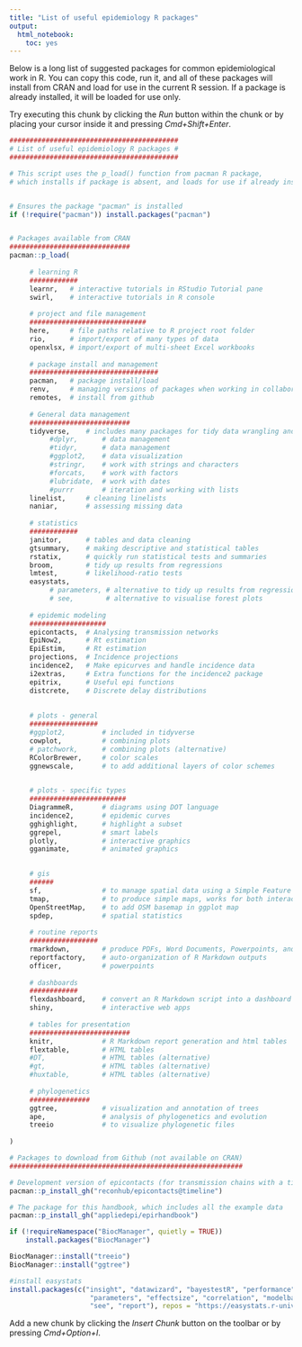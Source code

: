```yaml
---
title: "List of useful epidemiology R packages"
output: 
  html_notebook: 
    toc: yes
---
```


Below is a long list of suggested packages for common epidemiological work in R. You can copy this code, run it, and all of these packages will install from CRAN and load for use in the current R session. If a package is already installed, it will be loaded for use only.

Try executing this chunk by clicking the *Run* button within the chunk or by placing your cursor inside it and pressing *Cmd+Shift+Enter*.

```r
##########################################
# List of useful epidemiology R packages #
##########################################

# This script uses the p_load() function from pacman R package, 
# which installs if package is absent, and loads for use if already installed


# Ensures the package "pacman" is installed
if (!require("pacman")) install.packages("pacman")


# Packages available from CRAN
##############################
pacman::p_load(
     
     # learning R
     ############
     learnr,   # interactive tutorials in RStudio Tutorial pane
     swirl,    # interactive tutorials in R console
        
     # project and file management
     #############################
     here,     # file paths relative to R project root folder
     rio,      # import/export of many types of data
     openxlsx, # import/export of multi-sheet Excel workbooks 
     
     # package install and management
     ################################
     pacman,   # package install/load
     renv,     # managing versions of packages when working in collaborative groups
     remotes,  # install from github
     
     # General data management
     #########################
     tidyverse,    # includes many packages for tidy data wrangling and presentation
          #dplyr,      # data management
          #tidyr,      # data management
          #ggplot2,    # data visualization
          #stringr,    # work with strings and characters
          #forcats,    # work with factors 
          #lubridate,  # work with dates
          #purrr       # iteration and working with lists
     linelist,     # cleaning linelists
     naniar,       # assessing missing data
     
     # statistics  
     ############
     janitor,      # tables and data cleaning
     gtsummary,    # making descriptive and statistical tables
     rstatix,      # quickly run statistical tests and summaries
     broom,        # tidy up results from regressions
     lmtest,       # likelihood-ratio tests
     easystats,
          # parameters, # alternative to tidy up results from regressions
          # see,        # alternative to visualise forest plots 
     
     # epidemic modeling
     ###################
     epicontacts,  # Analysing transmission networks
     EpiNow2,      # Rt estimation
     EpiEstim,     # Rt estimation
     projections,  # Incidence projections
     incidence2,   # Make epicurves and handle incidence data
     i2extras,     # Extra functions for the incidence2 package
     epitrix,      # Useful epi functions
     distcrete,    # Discrete delay distributions
     
     
     # plots - general
     #################
     #ggplot2,         # included in tidyverse
     cowplot,          # combining plots  
     # patchwork,      # combining plots (alternative)     
     RColorBrewer,     # color scales
     ggnewscale,       # to add additional layers of color schemes

     
     # plots - specific types
     ########################
     DiagrammeR,       # diagrams using DOT language
     incidence2,       # epidemic curves
     gghighlight,      # highlight a subset
     ggrepel,          # smart labels
     plotly,           # interactive graphics
     gganimate,        # animated graphics 

     
     # gis
     ######
     sf,               # to manage spatial data using a Simple Feature format
     tmap,             # to produce simple maps, works for both interactive and static maps
     OpenStreetMap,    # to add OSM basemap in ggplot map
     spdep,            # spatial statistics 
     
     # routine reports
     #################
     rmarkdown,        # produce PDFs, Word Documents, Powerpoints, and HTML files
     reportfactory,    # auto-organization of R Markdown outputs
     officer,          # powerpoints
     
     # dashboards
     ############
     flexdashboard,    # convert an R Markdown script into a dashboard
     shiny,            # interactive web apps
     
     # tables for presentation
     #########################
     knitr,            # R Markdown report generation and html tables
     flextable,        # HTML tables
     #DT,              # HTML tables (alternative)
     #gt,              # HTML tables (alternative)
     #huxtable,        # HTML tables (alternative) 
     
     # phylogenetics
     ###############
     ggtree,           # visualization and annotation of trees
     ape,              # analysis of phylogenetics and evolution
     treeio            # to visualize phylogenetic files
 
)
```

```r
# Packages to download from Github (not available on CRAN)
##########################################################

# Development version of epicontacts (for transmission chains with a time x-axis)
pacman::p_install_gh("reconhub/epicontacts@timeline")

# The package for this handbook, which includes all the example data  
pacman::p_install_gh("appliedepi/epirhandbook")
```


```r
if (!requireNamespace("BiocManager", quietly = TRUE))
    install.packages("BiocManager")

BiocManager::install("treeio")
BiocManager::install("ggtree")
```

```r
#install easystats
install.packages(c("insight", "datawizard", "bayestestR", "performance",
                    "parameters", "effectsize", "correlation", "modelbased",
                    "see", "report"), repos = "https://easystats.r-universe.dev")
```

Add a new chunk by clicking the *Insert Chunk* button on the toolbar or by pressing *Cmd+Option+I*.

